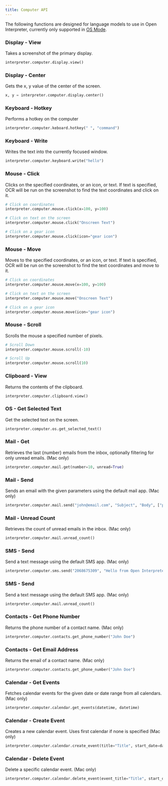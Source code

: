 ```yaml
---
title: Computer API
---
```


The following functions are designed for language models to use in Open Interpreter, currently only supported in [OS Mode](/guides/os-mode/).

### Display - View

Takes a screenshot of the primary display.

<CodeGroup>

```python Python
interpreter.computer.display.view()
```

</CodeGroup>

### Display - Center

Gets the x, y value of the center of the screen.

<CodeGroup>

```python Python
x, y = interpreter.computer.display.center()
```

</CodeGroup>

### Keyboard - Hotkey

Performs a hotkey on the computer

<CodeGroup>

```python Python
interpreter.computer.keboard.hotkey(" ", "command")
```

</CodeGroup>

### Keyboard - Write

Writes the text into the currently focused window.

<CodeGroup>

```python Python
interpreter.computer.keyboard.write("hello")
```

</CodeGroup>

### Mouse - Click

Clicks on the specified coordinates, or an icon, or text. If text is specified, OCR will be run on the screenshot to find the text coordinates and click on it.

<CodeGroup>

```python Python
# Click on coordinates
interpreter.computer.mouse.click(x=100, y=100)

# Click on text on the screen
interpreter.computer.mouse.click("Onscreen Text")

# Click on a gear icon
interpreter.computer.mouse.click(icon="gear icon")
```

</CodeGroup>

### Mouse - Move

Moves to the specified coordinates, or an icon, or text. If text is specified, OCR will be run on the screenshot to find the text coordinates and move to it.

<CodeGroup>

```python Python
# Click on coordinates
interpreter.computer.mouse.move(x=100, y=100)

# Click on text on the screen
interpreter.computer.mouse.move("Onscreen Text")

# Click on a gear icon
interpreter.computer.mouse.move(icon="gear icon")
```

</CodeGroup>

### Mouse - Scroll

Scrolls the mouse a specified number of pixels.

<CodeGroup>

```python Python
# Scroll Down
interpreter.computer.mouse.scroll(-10)

# Scroll Up
interpreter.computer.mouse.scroll(10)
```

</CodeGroup>

### Clipboard - View

Returns the contents of the clipboard.

<CodeGroup>

```python Python
interpreter.computer.clipboard.view()
```

</CodeGroup>

### OS - Get Selected Text

Get the selected text on the screen.

<CodeGroup>

```python Python
interpreter.computer.os.get_selected_text()
```

</CodeGroup>

### Mail - Get

Retrieves the last {number} emails from the inbox, optionally filtering for only unread emails. (Mac only)

<CodeGroup>

```python Python
interpreter.computer.mail.get(number=10, unread=True)
```

</CodeGroup>

### Mail - Send

Sends an email with the given parameters using the default mail app. (Mac only)

<CodeGroup>

```python Python
interpreter.computer.mail.send("john@email.com", "Subject", "Body", ["path/to/attachment.pdf", "path/to/attachment2.pdf"])
```

</CodeGroup>

### Mail - Unread Count

Retrieves the count of unread emails in the inbox. (Mac only)

<CodeGroup>

```python Python
interpreter.computer.mail.unread_count()
```

</CodeGroup>

### SMS - Send

Send a text message using the default SMS app. (Mac only)

<CodeGroup>

```python Python
interpreter.computer.sms.send("2068675309", "Hello from Open Interpreter!")
```

</CodeGroup>

### SMS - Send

Send a text message using the default SMS app. (Mac only)

<CodeGroup>

```python Python
interpreter.computer.mail.unread_count()
```

</CodeGroup>

### Contacts - Get Phone Number

Returns the phone number of a contact name. (Mac only)

<CodeGroup>

```python Python
interpreter.computer.contacts.get_phone_number("John Doe")
```

</CodeGroup>

### Contacts - Get Email Address

Returns the email of a contact name. (Mac only)

<CodeGroup>

```python Python
interpreter.computer.contacts.get_phone_number("John Doe")
```

</CodeGroup>

### Calendar - Get Events

Fetches calendar events for the given date or date range from all calendars. (Mac only)

<CodeGroup>

```python Python
interpreter.computer.calendar.get_events(datetime, datetime)
```

</CodeGroup>

### Calendar - Create Event

Creates a new calendar event. Uses first calendar if none is specified (Mac only)

<CodeGroup>

```python Python
interpreter.computer.calendar.create_event(title="Title", start_date=datetime, end_date=datetime, location="Location", notes="Notes", calendar="Work")
```

</CodeGroup>

### Calendar - Delete Event

Delete a specific calendar event. (Mac only)

<CodeGroup>

```python Python
interpreter.computer.calendar.delete_event(event_title="Title", start_date=datetime, calendar="Work")
```

</CodeGroup>

